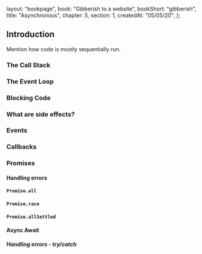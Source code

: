   layout: "bookpage",
  book: "Gibberish to a website",
  bookShort: "gibberish",
  title: "Asynchronous",
  chapter: 5,
  section: 1,
  createdAt: "05/05/20",
};

## Introduction

Mention how code is mostly sequentially run.

### The Call Stack

### The Event Loop

### Blocking Code

### What are side effects?

### Events

### Callbacks

### Promises

#### Handling errors

#### `Promise.all`

#### `Promise.race`

#### `Promise.allSettled`

#### Async Await

##### Handling errors - try/catch
